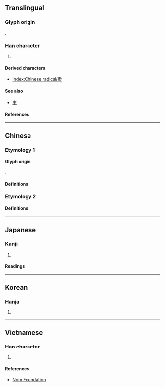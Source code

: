 {{also|隸|康}}
{{character info}}
{{character info|⾪}}
==Translingual==
{{stroke order|type=animate}}
{{Han simplified forms|隸|隷|隶}}

===Glyph origin===
{{Han etym}}
{{Han compound|又|尾|ls=p|abb2=y}}.

===Han character===
{{Han char|rn=171|rad=隶|as=00|sn=8|four=|canj=LE|ids=⿱肀氺}}

# {{mul-kangxi radical-def}}

====Derived characters====
* [[Index:Chinese radical/隶]]

====See also====
* {{l|mul|康}} [[聿]]

====References====
{{Han ref|kx=1363.220|dkj=41923|dj=1867.100|hdz=74323.010|uh=96B6}}

----

==Chinese==

===Etymology 1===

====Glyph origin====
{{Han simp|隸|f=柰|t=&nbsp;}}.

====Definitions====
{{zh-see|隸}}

===Etymology 2===

====Definitions====
{{zh-see|逮|v}}

----

==Japanese==

===Kanji===
{{ja-kanji|grade=|rs=隶00}}

# {{rfdef|ja|sort=隶00}}

====Readings====
{{ja-readings
|goon=い, だい
|kanon=い, たい
|kun=およぶ
}}

----

==Korean==

===Hanja===
{{ko-hanja|hangeul=[[이]], [[시]], [[제]], [[대]], [[태]]|eumhun=|rv=i, si, je, dae, tae|mr=i, si, che, tae, t'ae|y=i, si, cey, tay, thay}}

# {{rfdef|ko|sort=隶00}}

----

==Vietnamese==

===Han character===
{{vi-readings|reading=[[đãi]], [[lệ]]|rs=隶00}}

# {{rfdef|vi|sort=隶00}}

====References====
* [http://nomfoundation.org/common/nom_details.php?codepoint=96b6 Nom Foundation]

[[Category:CJKV radicals| ]]
